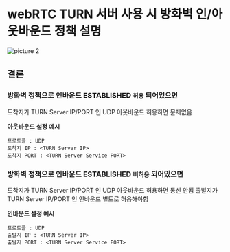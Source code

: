 # webRTC TURN 서버 사용 시 방화벽 인/아웃바운드 정책 설명

![picture 2](./images/webrtc-turn-server-usage-firewall-in-outbound-policy-explanation-1741854204101.png)  

## 결론

### 방화벽 정책으로 인바운드 ESTABLISHED `허용` 되어있으면

도착지가 TURN Server IP/PORT 인 UDP 아웃바운드 허용하면 문제없음

**아웃바운드 설정 예시**

```text
프로토콜 : UDP
도착지 IP : <TURN Server IP>
도착지 PORT : <TURN Server Service PORT>
```

### 방화벽 정책으로 인바운드 ESTABLISHED `비허용` 되어있으면

도착지가 TURN Server IP/PORT 인 UDP 아웃바운드 허용하면 통신 안됨
출발지가 TURN Server IP/PORT 인 인바운드 별도로 허용해야함

**인바운드 설정 예시**

```text
프로토콜 : UDP
출발지 IP : <TURN Server IP>
출발지 PORT : <TURN Server Service PORT>
```